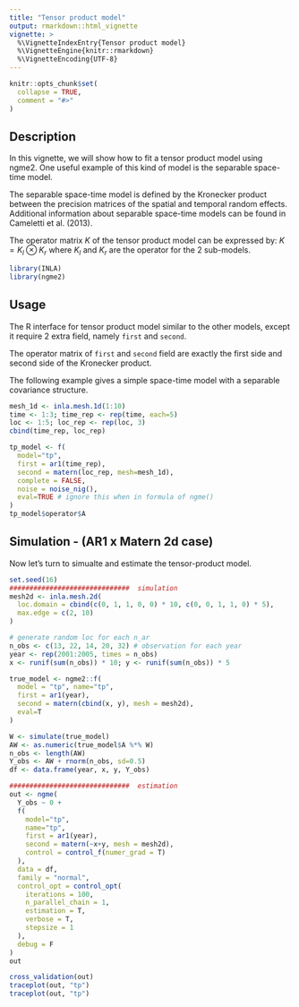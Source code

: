 ```yaml
---
title: "Tensor product model"
output: rmarkdown::html_vignette
vignette: >
  %\VignetteIndexEntry{Tensor product model}
  %\VignetteEngine{knitr::rmarkdown}
  %\VignetteEncoding{UTF-8}
---
```


```r
knitr::opts_chunk$set(
  collapse = TRUE,
  comment = "#>"
)
```

## Description

In this vignette, we will show how to fit a tensor product model using ngme2. One useful example of this kind of model is the separable space-time model.

The separable space-time model is defined by the Kronecker product between the precision matrices of the spatial and temporal random effects. Additional information about separable space-time models can be found in Cameletti et al. (2013).

The operator matrix $K$ of the tensor product model can be expressed by: $K = K_l \otimes K_r$ where $K_l$ and $K_r$ are the operator for the 2 sub-models.

```r
library(INLA)
library(ngme2)
```

## Usage

The R interface for tensor product model similar to the other models, except it require 2 extra field, namely `first` and `second`.

The operator matrix of `first` and `second` field are exactly the first side and second side of the Kronecker product.

The following example gives a simple space-time model with a separable covariance structure.

```r
mesh_1d <- inla.mesh.1d(1:10)
time <- 1:3; time_rep <- rep(time, each=5)
loc <- 1:5; loc_rep <- rep(loc, 3)
cbind(time_rep, loc_rep)

tp_model <- f(
  model="tp",
  first = ar1(time_rep),
  second = matern(loc_rep, mesh=mesh_1d),
  complete = FALSE,
  noise = noise_nig(),
  eval=TRUE # ignore this when in formula of ngme()
)
tp_model$operator$A
```


## Simulation - (AR1 x Matern 2d case)

Now let's turn to simualte and estimate the tensor-product model.

```r
set.seed(16)
##############################  simulation
mesh2d <- inla.mesh.2d(
  loc.domain = cbind(c(0, 1, 1, 0, 0) * 10, c(0, 0, 1, 1, 0) * 5),
  max.edge = c(2, 10)
)

# generate random loc for each n_ar
n_obs <- c(13, 22, 14, 20, 32) # observation for each year
year <- rep(2001:2005, times = n_obs)
x <- runif(sum(n_obs)) * 10; y <- runif(sum(n_obs)) * 5

true_model <- ngme2::f(
  model = "tp", name="tp",
  first = ar1(year),
  second = matern(cbind(x, y), mesh = mesh2d),
  eval=T
)

W <- simulate(true_model)
AW <- as.numeric(true_model$A %*% W)
n_obs <- length(AW)
Y_obs <- AW + rnorm(n_obs, sd=0.5)
df <- data.frame(year, x, y, Y_obs)

##############################  estimation
out <- ngme(
  Y_obs ~ 0 +
  f(
    model="tp",
    name="tp",
    first = ar1(year),
    second = matern(~x+y, mesh = mesh2d),
    control = control_f(numer_grad = T)
  ),
  data = df,
  family = "normal",
  control_opt = control_opt(
    iterations = 100,
    n_parallel_chain = 1,
    estimation = T,
    verbose = T,
    stepsize = 1
  ),
  debug = F
)
out

cross_validation(out)
traceplot(out, "tp")
traceplot(out, "tp")
```
